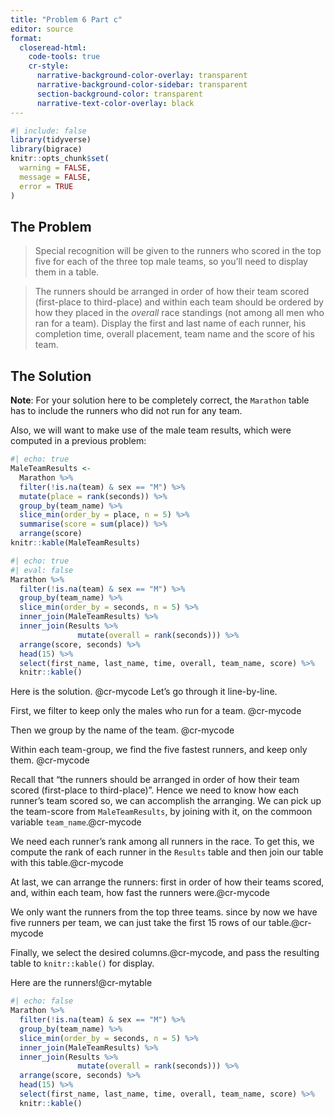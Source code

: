 ```yaml
---
title: "Problem 6 Part c"
editor: source
format:
  closeread-html:
    code-tools: true
    cr-style:
      narrative-background-color-overlay: transparent
      narrative-background-color-sidebar: transparent
      section-background-color: transparent
      narrative-text-color-overlay: black
---
```


```r
#| include: false
library(tidyverse)
library(bigrace)
knitr::opts_chunk$set(
  warning = FALSE,
  message = FALSE,
  error = TRUE
)
```



## The Problem

>Special recognition will be given to the runners who scored in the top five for each of the three top male teams, so you'll need to display them in a table.

>The runners should be arranged in order of how their team scored (first-place to third-place) and within each team should be ordered by how they placed in the *overall* race standings (not among all men who ran for a team).  Display the first and last name of each runner, his completion time, overall placement, team name and the score of his team.

## The Solution

**Note**:  For your solution here to be completely correct, the `Marathon` table has to include the runners who did not run for any team.

Also, we will want to make use of the male team results, which were computed in a previous problem:


```r
#| echo: true
MaleTeamResults <-
  Marathon %>%
  filter(!is.na(team) & sex == "M") %>%
  mutate(place = rank(seconds)) %>%
  group_by(team_name) %>%
  slice_min(order_by = place, n = 5) %>%
  summarise(score = sum(place)) %>%
  arrange(score)
knitr::kable(MaleTeamResults)
```

:::{.cr-section}


:::{#cr-mycode}
```r
#| echo: true
#| eval: false
Marathon %>%
  filter(!is.na(team) & sex == "M") %>%
  group_by(team_name) %>%
  slice_min(order_by = seconds, n = 5) %>%
  inner_join(MaleTeamResults) %>%
  inner_join(Results %>%
               mutate(overall = rank(seconds))) %>%
  arrange(score, seconds) %>%
  head(15) %>%
  select(first_name, last_name, time, overall, team_name, score) %>% 
  knitr::kable()
```
:::

Here is the solution. [@cr-mycode]{.scale-to-fill} Let's go through it line-by-line.

First, we filter to keep only the males who run for a team. [@cr-mycode]{hlz="2"}

Then we group by the name of the team. [@cr-mycode]{hlz="3"}

Within each team-group, we find the five fastest runners, and keep only them.  [@cr-mycode]{hlz="4"}

Recall that "the runners should be arranged in order of how their team scored (first-place to third-place)".  Hence we need to know how each runner's team scored so, we can accomplish the arranging.  We can pick up the team-score from `MaleTeamResults`, by joining with it, on the commoon variable `team_name`.[@cr-mycode]{hlz="5"}

We need each runner's rank among all runners in the race.  To get this, we compute the rank of each runner in the `Results` table and then join our table with this table.[@cr-mycode]{hlz="6-7"}

At last, we can arrange the runners:  first in order of how their teams scored, and, within each team, how fast the runners were.[@cr-mycode]{hlz="8"}

We only want the runners from the top three teams.  since by now we have five runners per team, we can just take the first 15 rows of our table.[@cr-mycode]{hlz="9"}

Finally, we select the desired columns.[@cr-mycode]{hlz="10-11"}, and pass the resulting table to `knitr::kable()` for display.



:::

Here are the runners!@cr-mytable


```r
#| echo: false
Marathon %>%
  filter(!is.na(team) & sex == "M") %>%
  group_by(team_name) %>%
  slice_min(order_by = seconds, n = 5) %>%
  inner_join(MaleTeamResults) %>%
  inner_join(Results %>%
               mutate(overall = rank(seconds))) %>%
  arrange(score, seconds) %>%
  head(15) %>%
  select(first_name, last_name, time, overall, team_name, score) %>% 
  knitr::kable()
```

